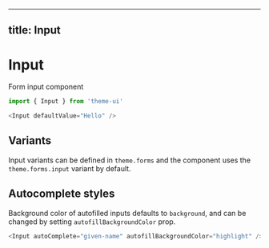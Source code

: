 
---
title: Input
---

# Input

Form input component

```js
import { Input } from 'theme-ui'
```

```js live=true
<Input defaultValue="Hello" />
```

## Variants

Input variants can be defined in `theme.forms` and the component uses the
`theme.forms.input` variant by default.

## Autocomplete styles

Background color of autofilled inputs defaults to `background`, and can be
changed by setting `autofillBackgroundColor` prop.

```js live=true
<Input autoComplete="given-name" autofillBackgroundColor="highlight" />
```